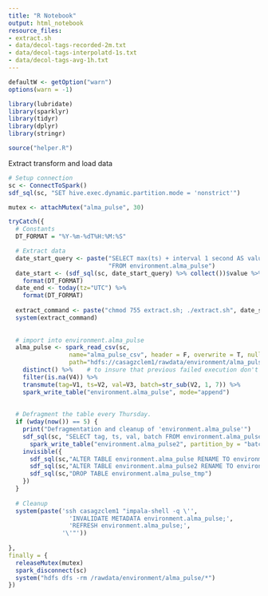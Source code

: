 ```yaml
---
title: "R Notebook"
output: html_notebook
resource_files:
- extract.sh
- data/decol-tags-recorded-2m.txt
- data/decol-tags-interpolatd-1s.txt
- data/decol-tags-avg-1h.txt
---
```


```R
defaultW <- getOption("warn")
options(warn = -1)

library(lubridate)
library(sparklyr)
library(tidyr)
library(dplyr)
library(stringr)

source("helper.R")
```



Extract transform and load data
```R

# Setup connection
sc <- ConnectToSpark()
sdf_sql(sc, "SET hive.exec.dynamic.partition.mode = 'nonstrict'")

mutex <- attachMutex("alma_pulse", 30)

tryCatch({
  # Constants
  DT_FORMAT = "%Y-%m-%dT%H:%M:%S"

  # Extract data
  date_start_query <- paste("SELECT max(ts) + interval 1 second AS value",
                            "FROM environment.alma_pulse")
  date_start <- (sdf_sql(sc, date_start_query) %>% collect())$value %>%
    format(DT_FORMAT)
  date_end <- today(tz="UTC") %>%
    format(DT_FORMAT)
  
  extract_command <- paste("chmod 755 extract.sh; ./extract.sh", date_start, date_end)
  system(extract_command)
  
  
  # import into environment.alma_pulse
  alma_pulse <- spark_read_csv(sc,
                 name="alma_pulse_csv", header = F, overwrite = T, null_value = "\r",
                 path="hdfs://casagzclem1/rawdata/environment/alma_pulse") %>%
    distinct() %>%    # to insure that previous failed execution don't cause repeating rows
    filter(is.na(V4)) %>%
    transmute(tag=V1, ts=V2, val=V3, batch=str_sub(V2, 1, 7)) %>%
    spark_write_table("environment.alma_pulse", mode="append")
  
  
  # Defragment the table every Thursday.
  if (wday(now()) == 5) {
    print("Defragmentation and cleanup of 'environment.alma_pulse'")
    sdf_sql(sc, "SELECT tag, ts, val, batch FROM environment.alma_pulse") %>%
      spark_write_table("environment.alma_pulse2", partition_by = "batch")
    invisible({
      sdf_sql(sc,"ALTER TABLE environment.alma_pulse RENAME TO environment.alma_pulse_tmp")
      sdf_sql(sc,"ALTER TABLE environment.alma_pulse2 RENAME TO environment.alma_pulse")
      sdf_sql(sc,"DROP TABLE environment.alma_pulse_tmp")
    })
  }
  
  # Cleanup
  system(paste('ssh casagzclem1 "impala-shell -q \'',
                 'INVALIDATE METADATA environment.alma_pulse;',
                 'REFRESH environment.alma_pulse;',
               '\'"'))
  
},
finally = {
  releaseMutex(mutex)
  spark_disconnect(sc)
  system("hdfs dfs -rm /rawdata/environment/alma_pulse/*")
})


```